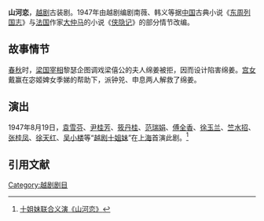 '''山河恋'''，[[越剧|越剧]]古装剧。1947年由越剧编剧南薇、韩义等据[[中国|中国]]古典小说《[[东周列国志|东周列国志]]》与[[法国|法国]]作家[[大仲马|大仲马]]的小说《[[侠隐记|侠隐记]]》的部分情节改编。

== 故事情节 ==
[[春秋时期|春秋]]时，[[梁国|梁国]][[宰相|宰相]]黎瑟企图调戏梁僖公的夫人绵姜被拒，因而设计陷害绵姜。[[宫女|宫女]]戴赢在宓姬婢女季娣的帮助下，派钟兕、申息两人解救了绵姜。

== 演出 ==
1947年8月19日，[[袁雪芬|袁雪芬]]、[[尹桂芳|尹桂芳]]、[[筱丹桂|筱丹桂]]、[[范瑞娟|范瑞娟]]、[[傅全香|傅全香]]、[[徐玉兰_(越剧演员)|徐玉兰]]、[[竺水招|竺水招]]、[[张桂凤|张桂凤]]、[[徐天红|徐天红]]、[[吴小楼|吴小楼]]等“[[越剧十姐妹|越剧十姐妹]]”在[[上海|上海]]首演此剧。<ref>[http://www.gmw.cn/01wzb/2006-12/10/content_520034.htm 十姐妹联合义演《山河恋》]</ref>

== 引用文献 ==

<references/>

[[Category:越剧剧目|Category:越剧剧目]]